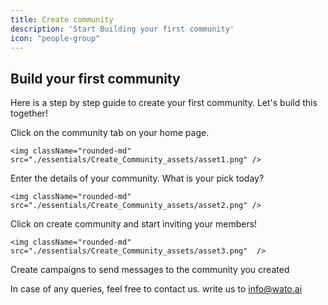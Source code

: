 ```yaml
---
title: Create community
description: 'Start Building your first community'
icon: "people-group"
---
```


## Build your first community

Here is a step by step guide to create your first community. Let's build this together!


<Steps>
  <Step title="Community tab" icon="arrow-pointer">
   Click on the community tab on your home page.

    <img className="rounded-md" src="./essentials/Create_Community_assets/asset1.png" />
  </Step>
  <Step title="Fill details" icon="memo-circle-check">
    Enter the details of your community. What is your pick today?

    <img className="rounded-md" src="./essentials/Create_Community_assets/asset2.png" />
  </Step>
  <Step title="Create community & invite members" icon="users-medical">
    Click on create community and start inviting your members!

    <img className="rounded-md" src="./essentials/Create_Community_assets/asset3.png"  />
  </Step>
  <Step title="Send camapigns" icon="paper-plane">
    Create campaigns to send messages to the community you created
  </Step>
</Steps>

<Note>In case of any queries, feel free to contact us. write us to [info@wato.ai](mailto:info@wato.ai)</Note>
